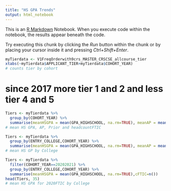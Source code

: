 ---
title: "HS GPA Trends"
output: html_notebook
---

This is an [R Markdown](http://rmarkdown.rstudio.com) Notebook. When you execute code within the notebook, the results appear beneath the code. 

Try executing this chunk by clicking the *Run* button within the chunk or by placing your cursor inside it and pressing *Ctrl+Shift+Enter*. 

```{r}
myTierdata <- V1FreqOrderwith9crs_MASTER_CRSCSE_allcourse_tier
xtabs(~myTierdata$APPLICANT_TIER+myTierdata$COHORT_YEAR)
# counts tier by cohort                                                             
```
# since 2017 more tier 1 and 2 and less tier 4 and 5
```{r}
Tiers <- myTierdata %>% 
  group_by(COHORT_YEAR) %>% 
  summarise(meanHSGPA = mean(GPA_HIGHSCHOOL, na.rm=TRUE), meanAP = mean(AP_CREDITS,na.rm=TRUE), meanPrior=mean(HOURS_BROUGHT_TO_UNIVERSITY,na.rm=TRUE),cFTIC=n(), groups="drop");Tiers
# mean HS GPA, AP, Prior and headcountFTIC
```
```{r}
Tiers <- myTierdata %>% 
  group_by(ENTRY_COLLEGE,COHORT_YEAR) %>% 
  summarise(meanHSGPA = mean(GPA_HIGHSCHOOL, na.rm=TRUE), meanAP = mean(AP_CREDITS,na.rm=TRUE), meanPrior=mean(HOURS_BROUGHT_TO_UNIVERSITY,na.rm=TRUE),cFTIC=n(), groups="drop");Tiers
# mean HS GP by College
```

```{r}
Tiers <- myTierdata %>% 
  filter(COHORT_YEAR==20202021) %>% 
  group_by(ENTRY_COLLEGE,COHORT_YEAR) %>% 
  summarise(meanHSGPA = mean(GPA_HIGHSCHOOL, na.rm=TRUE),cFTIC=n())
head(Tiers, 35)
# mean HS GPA for 2020FTIC by College
```

